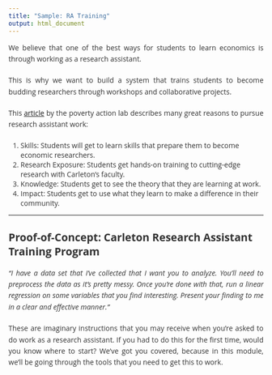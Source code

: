 ```yaml
---
title: "Sample: RA Training"
output: html_document
---
```


<style>
/* Import Google Fonts */
@import url('https://fonts.googleapis.com/css2?family=Open+Sans:wght@400;700&display=swap');

/* Global Styles */
body {
  <!-- text-align: center; -->
  background-color: #FFFFFF; /* White background */
  font-family: 'Open Sans', Arial, sans-serif;
  color: #333333; /* Dark gray text */
}

/* Header Style */
h1 {
  font-size: 2.5em;
  color: #990000; /* Carleton red */
  margin-bottom: 0.5em;
}

img {
  width: 400px;
  height: 400px;
  <!-- border-radius: 50%; -->
  <!-- object-fit: cover; -->
  <!-- object-position: center; -->
  <!-- margin-bottom: 10px; -->
}

p {
  color: #333333;
  line-height: 1.6;
  text-align: justify;
  margin: 0 auto 20px auto;
}

</style>

We believe that one of the best ways for students to learn economics is through working as a research assistant. 

This is why we want to build a system that trains students to become budding researchers through workshops and collaborative projects. 

This [article](https://www.povertyactionlab.org/sites/default/files/Advice-for-Landing-an-RA-ship.pdf) by the poverty action lab describes many great reasons to pursue research assistant work: 

  1. Skills: Students will get to learn skills that prepare them to become economic researchers.
  2. Research Exposure: Students get hands-on training to cutting-edge research with Carleton's faculty. 
  3. Knowledge: Students get to see the theory that they are learning at work.
  4. Impact: Students get to use what they learn to make a difference in their community.
  
<hr>

## Proof-of-Concept: Carleton Research Assistant Training Program 
<p>
<em>
"I have a data set that I've collected that I want you to analyze. You'll need to preprocess the data as it's pretty messy. Once you're done with that, run a linear regression on some variables that you find interesting. Present your finding to me in a clear and effective manner." 
</em>
</p>

These are imaginary instructions that you may receive when you're asked to do work as a research assistant. If you had to do this for the first time, would you know where to start? 
We've got you covered, because in this module, we'll be going through the tools that you need to get this to work. 